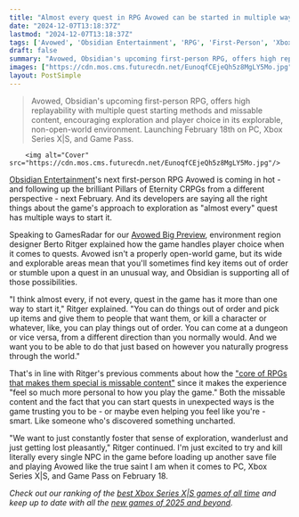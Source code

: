 ```yaml
---
title: "Almost every quest in RPG Avowed can be started in multiple ways: 'We want to just constantly foster that sense of exploration, wanderlust'"
date: "2024-12-07T13:18:37Z"
lastmod: "2024-12-07T13:18:37Z"
tags: ['Avowed', 'Obsidian Entertainment', 'RPG', 'First-Person', 'Xbox Series X|S', 'PC', 'Game Pass']
draft: false
summary: "Avowed, Obsidian's upcoming first-person RPG, offers high replayability with multiple quest starting methods and missable content, encouraging exploration and player choice in its explorable, non-open-world environment.  Launching February 18th on PC, Xbox Series X|S, and Game Pass."
images: ["https://cdn.mos.cms.futurecdn.net/EunoqfCEjeQh5z8MgLY5Mo.jpg"]
layout: PostSimple
---
```

> Avowed, Obsidian's upcoming first-person RPG, offers high replayability with multiple quest starting methods and missable content, encouraging exploration and player choice in its explorable, non-open-world environment.  Launching February 18th on PC, Xbox Series X|S, and Game Pass.


        <img alt="Cover" src="https://cdn.mos.cms.futurecdn.net/EunoqfCEjeQh5z8MgLY5Mo.jpg"/>
        
[Obsidian Entertainment](https://www.gamesradar.com/tag/obsidian-entertainment/)'s next first-person RPG Avowed is coming in hot - and following up the brilliant Pillars of Eternity CRPGs from a different perspective - next February. And its developers are saying all the right things about the game's approach to exploration as "almost every" quest has multiple ways to start it.

Speaking to GamesRadar for our [Avowed Big Preview](https://www.gamesradar.com/games/rpg/avowed-the-big-preview-hub/), environment region designer Berto Ritger explained how the game handles player choice when it comes to quests. Avowed isn't a properly open-world game, but its wide and explorable areas mean that you'll sometimes find key items out of order or stumble upon a quest in an unusual way, and Obsidian is supporting all of those possibilities.

"I think almost every, if not every, quest in the game has it more than one way to start it," Ritger explained. "You can do things out of order and pick up items and give them to people that want them, or kill a character or whatever, like, you can play things out of order. You can come at a dungeon or vice versa, from a different direction than you normally would. And we want you to be able to do that just based on however you naturally progress through the world."

That's in line with Ritger's previous comments about how the ["core of RPGs that makes them special is missable content"](https://www.gamesradar.com/games/rpg/obsidians-new-first-person-rpg-avowed-channels-baldurs-gate-3-in-one-key-way-the-core-of-rpgs-that-makes-them-special-is-missable-content/) since it makes the experience "feel so much more personal to how you play the game." Both the missable content and the fact that you can start quests in unexpected ways is the game trusting you to be - or maybe even helping you feel like you're - smart. Like someone who's discovered something uncharted.

"We want to just constantly foster that sense of exploration, wanderlust and just getting lost pleasantly," Ritger continued. I'm just excited to try and kill literally every single NPC in the game before loading up another save file and playing Avowed like the true saint I am when it comes to PC, Xbox Series X|S, and Game Pass on February 18.

*Check out our ranking of the *[<em>best Xbox Series X|S games of all time</em>](https://www.gamesradar.com/best-xbox-series-x-games/)* and keep up to date with all the *[<em>new games of 2025 and beyond</em>](https://www.gamesradar.com/video-game-release-dates/)*.*
        